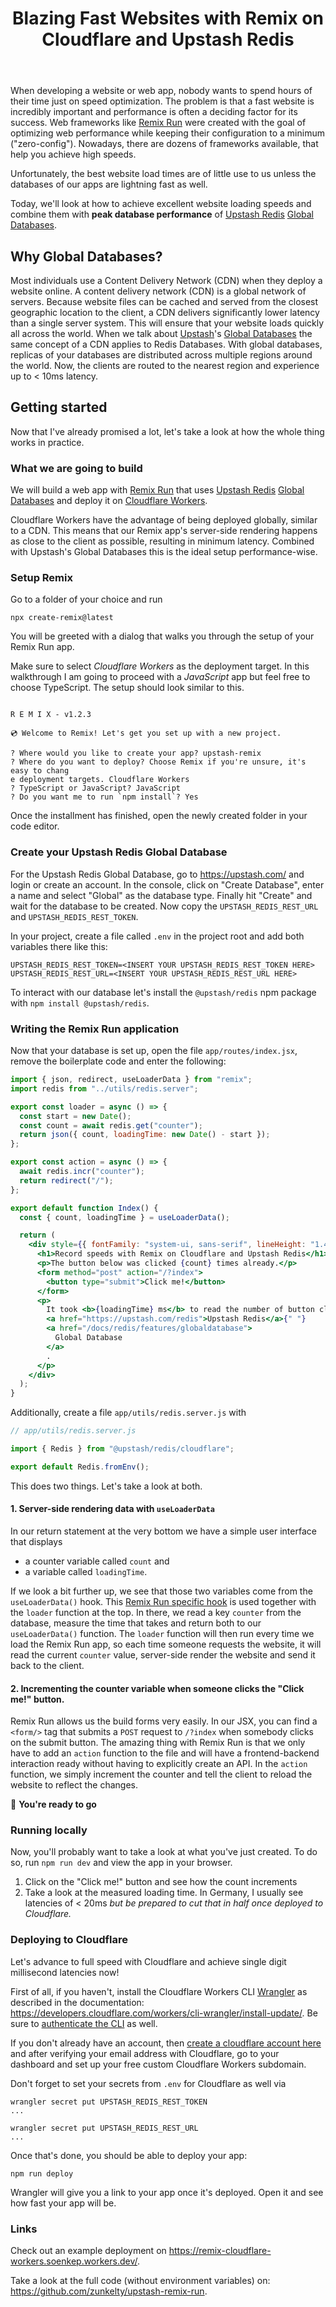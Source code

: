﻿---
slug: fast-websites-with-remix-on-cloudflare-and-upstash-redis
title: "Blazing Fast Websites with Remix on Cloudflare and Upstash Redis"
authors:
  -  sonke
tags: [redis, serverless, remix, cloudflare]
---

When developing a website or web app, nobody wants to spend hours of their time just on speed optimization. The problem is that a fast website is incredibly important and performance is often a deciding factor for its success.
Web frameworks like [Remix Run](https://remix.run) were created with the goal of optimizing web performance while keeping their configuration to a minimum ("zero-config"). Nowadays, there are dozens of frameworks available, that help you achieve high speeds.

Unfortunately, the best website load times are of little use to us unless the databases of our apps are lightning fast as well.

Today, we'll look at how to achieve excellent website loading speeds and combine them with **peak database performance** of [Upstash Redis](https://upstash.com/redis) [Global Databases](/docs/redis/features/globaldatabase).

## Why Global Databases?

Most individuals use a Content Delivery Network (CDN) when they deploy a website online. A content delivery network (CDN) is a global network of servers. Because website files can be cached and served from the closest geographic location to the client, a CDN delivers significantly lower latency than a single server system. This will ensure that your website loads quickly all across the world.
When we talk about [Upstash](https://upstash.com)'s [Global Databases](/docs/redis/features/globaldatabase) the same concept of a CDN applies to Redis Databases. With global databases, replicas of your databases are distributed across multiple regions around the world. Now, the clients are routed to the nearest region and experience up to < 10ms latency.

## Getting started

Now that I've already promised a lot, let's take a look at how the whole thing works in practice.

### What we are going to build

We will build a web app with [Remix Run](https://remix.run) that uses [Upstash Redis](https://upstash.com/redis) [Global Databases](/docs/redis/features/globaldatabase) and deploy it on [Cloudflare Workers](https://workers.cloudflare.com/).

Cloudflare Workers have the advantage of being deployed globally, similar to a CDN. This means that our Remix app's server-side rendering happens as close to the client as possible, resulting in minimum latency. Combined with Upstash's Global Databases this is the ideal setup performance-wise.

### Setup Remix

Go to a folder of your choice and run

```shell
npx create-remix@latest
```

You will be greeted with a dialog that walks you through the setup of your Remix Run app.

Make sure to select _Cloudflare Workers_ as the deployment target. In this walkthrough I am going to proceed with a _JavaScript_ app but feel free to choose TypeScript. The setup should look similar to this.

```shell

R E M I X - v1.2.3

💿 Welcome to Remix! Let's get you set up with a new project.

? Where would you like to create your app? upstash-remix
? Where do you want to deploy? Choose Remix if you're unsure, it's easy to chang
e deployment targets. Cloudflare Workers
? TypeScript or JavaScript? JavaScript
? Do you want me to run `npm install`? Yes

```

Once the installment has finished, open the newly created folder in your code editor.

### Create your Upstash Redis Global Database

For the Upstash Redis Global Database, go to https://upstash.com/ and login or create an account. In the console, click on "Create Database", enter a name and select "Global" as the database type. Finally hit "Create" and wait for the database to be created.
Now copy the `UPSTASH_REDIS_REST_URL` and `UPSTASH_REDIS_REST_TOKEN`.

In your project, create a file called `.env` in the project root and add both variables there like this:

```shell
UPSTASH_REDIS_REST_TOKEN=<INSERT YOUR UPSTASH_REDIS_REST_TOKEN HERE>
UPSTASH_REDIS_REST_URL=<INSERT YOUR UPSTASH_REDIS_REST_URL HERE>
```

To interact with our database let's install the `@upstash/redis` npm package with `npm install @upstash/redis`.

### Writing the Remix Run application

Now that your database is set up, open the file `app/routes/index.jsx`, remove the boilerplate code and enter the following:

```jsx
import { json, redirect, useLoaderData } from "remix";
import redis from "../utils/redis.server";

export const loader = async () => {
  const start = new Date();
  const count = await redis.get("counter");
  return json({ count, loadingTime: new Date() - start });
};

export const action = async () => {
  await redis.incr("counter");
  return redirect("/");
};

export default function Index() {
  const { count, loadingTime } = useLoaderData();

  return (
    <div style={{ fontFamily: "system-ui, sans-serif", lineHeight: "1.4" }}>
      <h1>Record speeds with Remix on Cloudflare and Upstash Redis</h1>
      <p>The button below was clicked {count} times already.</p>
      <form method="post" action="/?index">
        <button type="submit">Click me!</button>
      </form>
      <p>
        It took <b>{loadingTime} ms</b> to read the number of button clicks from{" "}
        <a href="https://upstash.com/redis">Upstash Redis</a>{" "}
        <a href="/docs/redis/features/globaldatabase">
          Global Database
        </a>
        .
      </p>
    </div>
  );
}
```

Additionally, create a file `app/utils/redis.server.js` with

```javascript
// app/utils/redis.server.js

import { Redis } from "@upstash/redis/cloudflare";

export default Redis.fromEnv();
```

This does two things. Let's take a look at both.

#### 1. Server-side rendering data with `useLoaderData`

In our return statement at the very bottom we have a simple user interface that displays

- a counter variable called `count` and
- a variable called `loadingTime`.

If we look a bit further up, we see that those two variables come from the `useLoaderData()` hook. This [Remix Run specific hook](https://remix.run/docs/en/v1/api/remix#useloaderdata) is used together with the `loader` function at the top.
In there, we read a key `counter` from the database, measure the time that takes and return both to our `useLoaderData()` function.
The `loader` function will then run every time we load the Remix Run app, so each time someone requests the website, it will read the current `counter` value, server-side render the website and send it back to the client.

#### 2. Incrementing the counter variable when someone clicks the "Click me!" button.

Remix Run allows us the build forms very easily. In our JSX, you can find a `<form/>` tag that submits a `POST` request to `/?index` when somebody clicks on the submit button. The amazing thing with Remix Run is that we only have to add an `action` function to the file and will have a frontend-backend interaction ready without having to explicitly create an API.
In the `action` function, we simply increment the counter and tell the client to reload the website to reflect the changes.

🥳 **You're ready to go**

### Running locally

Now, you'll probably want to take a look at what you've just created. To do so, run `npm run dev` and view the app in your browser.

1. Click on the "Click me!" button and see how the count increments
2. Take a look at the measured loading time. In Germany, I usually see latencies of < 20ms _but be prepared to cut that in half once deployed to Cloudflare._

### Deploying to Cloudflare

Let's advance to full speed with Cloudflare and achieve single digit millisecond latencies now!

First of all, if you haven't, install the Cloudflare Workers CLI [Wrangler](https://developers.cloudflare.com/workers/cli-wrangler) as described in the documentation: https://developers.cloudflare.com/workers/cli-wrangler/install-update/. Be sure to [authenticate the CLI](https://developers.cloudflare.com/workers/cli-wrangler/authentication) as well.

If you don't already have an account, then [create a cloudflare account here](https://dash.cloudflare.com/sign-up) and after verifying your email address with Cloudflare, go to your dashboard and set up your free custom Cloudflare Workers subdomain.

Don't forget to set your secrets from `.env` for Cloudflare as well via

```shell
wrangler secret put UPSTASH_REDIS_REST_TOKEN
...

wrangler secret put UPSTASH_REDIS_REST_URL
...
```

Once that's done, you should be able to deploy your app:

```shell
npm run deploy
```

Wrangler will give you a link to your app once it's deployed. Open it and see how fast your app will be.

### Links

Check out an example deployment on https://remix-cloudflare-workers.soenkep.workers.dev/.

Take a look at the full code (without environment variables) on: https://github.com/zunkelty/upstash-remix-run.
